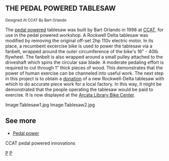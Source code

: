 ==THE PEDAL POWERED TABLESAW==
<small>Designed At CCAT By Bart Orlando</small>

The [[pedal powered]] tablesaw was built by Bart Orlando in 1998 at [[CCAT]], for use in the pedal powered workshop. A Rockwell Delta tablesaw was modified by removing the original off-set 2hp 110v electric motor. In its place, a recumbent excercise bike is used to power the tablesaw via a fanbelt, wrapped around the outer circumference of the bike's 16" - 40lb flywheel. The fanbelt is also wrapped around a small pulley attached to the driveshaft which spins the circular saw blade. A moderate pedaling effort is required to cut through 1" thick pieces of wood. This demonstrates that the power of human exercise can be channeled into useful work. The next step in this project is to obtain a [http://www.humboldt.edu/%7Eccat/supportccat/frames.html donation] of a new Rockwell-Delta tablesaw with which to do accurate piece work for a local factory. In this way, it might be demonstrated that the people operating the tablesaw would be paid to exercise. It is now displayed at the [http://www.arcata.com/greenbikes/ Arcata Library Bike Center].

<gallery>
Image:Tablesaw1.jpg
Image:Tablesaw2.jpg
</gallery>

==See more==
*[[Pedal power]]
<categorytree mode=pages depth=0>CCAT pedal powered innovations</categorytree>

{{CCATpage}}

[[Category:CCAT pedal powered innovations|P]]
[[Category:CCAT|P]]
